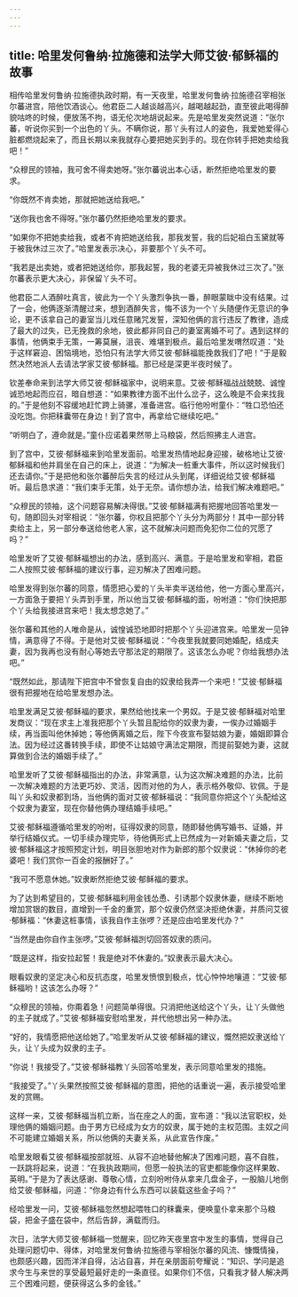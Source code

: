 ```yaml
---
---
---
```

title: 哈里发何鲁纳·拉施德和法学大师艾彼·郁稣福的故事
---




相传哈里发何鲁纳·拉施德执政时期，有一天夜里，哈里发何鲁纳·拉施德召宰相张尔蕃进宫，陪他饮酒谈心。他君臣二人越谈越高兴，越喝越起劲，直至彼此喝得醉貌咕咚的时候，便放荡不拘，语无伦次地胡说起来。先是哈里发突然说道：“张尔蕃，听说你买到一个出色的丫头。不瞒你说，那丫头有过人的姿色，我爱她爱得心脏都燃烧起来了，而且长期以来我就存心要把她买到手的。现在你转手把她卖给我吧！”

“众穆民的领袖，我可舍不得卖她呀。”张尔蕃说出本心话，断然拒绝哈里发的要求。

“你既然不肯卖她，那就把她送给我吧。”

“送你我也舍不得呀。”张尔蕃仍然拒绝哈里发的要求。

“如果你不把她卖给我，或者不肯把她送给我，那我发誓，我的后妃祖白玉黛就等于被我休过三次了。”哈里发表示决心，非要那个丫头不可。

“我若是出卖她，或者把她送给你，那我起誓，我的老婆无异被我休过三次了。”张尔蕃表示更大决心，非保留丫头不可。

他君臣二人酒醉吐真言，彼此为一个丫头激烈争执一番，醉眼蒙眬中没有结果。过了一会，他俩逐渐清醒过来，想到酒醉失言，悔不该为一个丫头随便作无意识的争论，更不该拿自己的妻室当儿戏任意赌咒发誓，深知他俩的言行违反了教律，造成了最大的过失，已无挽救的余地，彼此都非同自己的妻室离婚不可了。遇到这样的事情，他俩束手无策，一筹莫展，沮丧、难堪到极点。最后哈里发喟然叹道：“处于这样窘迫、困恼境地，恐怕只有法学大师艾彼·郁稣福能挽救我们了吧！”于是毅然决然地派人去请法学家艾彼·郁稣福。那已经是深更半夜时候了。

钦差奉命来到法学大师艾彼·郁稣福家中，说明来意。艾彼·郁稣福战战兢兢、诚惶诚恐地起而应召，暗自想道：“如果教律方面不出什么岔子，这么晚是不会来找我的。”于是他刻不容缓地赶忙跨上骑骡，准备进宫。临行他吩咐童仆：“牲口恐怕还没吃饱。你把秣囊带在身边！到了宫中，再拿给它继续吃吧。”

“听明白了，遵命就是。”童仆应诺着果然带上马粮袋，然后照拂主人进宫。

到了宫中，艾彼·郁稣福来到哈里发面前。哈里发热情地起身迎接，破格地让艾彼·郁稣福和他并肩坐在自己的床上，说道：“为解决一桩重大事件，所以这时候我们还去请你。”于是把他和张尔蕃醉后失言的经过从头到尾，详细说给艾彼·郁稣福听。最后恳求道：“我们束手无策，处于无奈。请你想办法，给我们解决难题吧。”

“众穆民的领袖，这个问题容易解决得很。”艾彼·郁稣福满有把握地回答哈里发一句，随即回头对宰相说：“张尔蕃，你权且把那个丫头分为两部分！其中一部分转卖给主上，另一部分奉送给他老人家，这不就解决问题而免犯你二位的咒愿了吗？”

哈里发听了艾彼·郁稣福想出的办法，感到高兴、满意。于是哈里发和宰相，君臣二人按照艾彼·郁稣福的建议行事，迎刃解决了困难问题。

哈里发得到张尔蕃的同意，情愿把心爱的丫头半卖半送给他，他一方面心里高兴，一方面急于要把丫头弄到手里，所以他当艾彼·郁稣福的面，吩咐道：“你们快把那个丫头给我接进宫来吧！我太想念她了。”

张尔蕃和其他的人唯命是从，诚惶诚恐地即时把那个丫头迎进宫来。哈里发一见钟情，满意得了不得。于是他对艾彼·郁稣福说：“今夜里我就要同她婚配，结成夫妻，因为我再也没有耐心等她去守那法定的期限了。这该怎么办呢？你给我想办法吧。”

“既然如此，那请陛下把宫中不曾恢复自由的奴隶给我弄一个来吧！”艾彼·郁稣福很有把握地在给哈里发想办法。

哈里发满足艾彼·郁稣福的要求，果然给他找来一个男奴。于是艾彼·郁稣福对哈里发商议：“现在求主上准我把那个丫头暂且配给你的奴隶为妻，一俟办过婚姻手续，再当面叫他休掉她；等他俩离婚之后，陛下今夜宣布娶姑娘为妻，婚姻即算合法。因为经过这番转换手续，即使不让姑娘守满法定期限，而提前娶她为妻，这就算做到合法的婚姻手续了。”

哈里发听了艾彼·郁稣福指出的办法，非常满意，认为这次解决难题的办法，比前一次解决难题的方法更巧妙、灵活，因而对他的为人，表示格外敬仰、钦佩。于是叫丫头和奴隶都到场，当他俩的面对艾彼·郁稣福说：“我同意你把这个丫头配给这个奴隶为妻室，现在你替他俩办理结婚手续吧。”

艾彼·郁稣福遵循哈里发的吩咐，征得奴隶的同意，随即替他俩写婚书、证婚，并举行结婚仪式。一切手续办理完毕，待他俩形式上已然成为一对新婚夫妻之后，艾彼·郁稣福这才按照预定计划，明目张胆地对作为新郎的那个奴隶说：“休掉你的老婆吧！我们赏你一百金的报酬好了。”

“我可不愿意休她。”奴隶断然拒绝艾彼·郁稣福的要求。

为了达到希望目的，艾彼·郁稣福利用金钱怂恿、引诱那个奴隶休妻，继续不断地增加赏银的数目，直增到一千金的重赏，那个奴隶仍然坚决拒绝休妻，并质问艾彼·郁稣福：“休妻这桩事情，该我自作主张啰？还是应由哈里发代办？”

“当然是由你自作主张啰。”艾彼·郁稣福剀切回答奴隶的质问。

“既是这样，指安拉起誓！我是绝对不休妻的。”奴隶表示最大决心。

眼看奴隶的坚定决心和反抗态度，哈里发愤恨到极点，忧心忡忡地嚷道：“艾彼·郁稣福哟！这该怎么办呀？”

“众穆民的领袖，你甭着急！问题简单得很。只消把他送给这个丫头，让丫头做他的主子就成了。”艾彼·郁稣福安慰哈里发，并代他想出另一种办法。

“好的，我情愿把他送给她了。”哈里发听从艾彼·郁稣福的建议，慨然把奴隶送给丫头，让丫头成为奴隶的主子。

“你说！我接受了。”艾彼·郁稣福教丫头回答哈里发，表示同意哈里发的措施。

“我接受了。”丫头果然按照艾彼·郁稣福的意图，把他的话重说一遍，表示接受哈里发的赏赐。

这样一来，艾彼·郁稣福当机立断，当在座之人的面，宣布道：“我以法官职权，处理他俩的婚姻问题。由于男方已经成为女方的奴隶，属于她的主权范围。主奴之间不可能建立婚姻关系，所以他俩的夫妻关系，从此宣告作废。”

哈里发眼看艾彼·郁稣福按部就班、从容不迫地替他解决了困难问题，喜不自胜，一跃跳将起来，说道：“在我执政期间，但愿一般执法的官吏都能像你这样果敢、英明。”于是为了表达感谢、尊敬心情，立刻吩咐侍从拿来几盘金子，一股脑儿地倒给艾彼·郁稣福，问道：“你身边有什么东西可以装载这些金子吗？”

经哈里发一问，艾彼·郁稣福忽然想起喂牲口的秣囊来，便唤童仆拿来那个马粮袋，把金子盛在袋中，然后告辞，满载而归。

次日，法学大师艾彼·郁稣福一觉醒来，回忆昨天夜里宫中发生的事情，觉得自己处理问题切中、得体，对哈里发何鲁纳·拉施德与宰相张尔蕃的风流、慷慨情操，也颇感兴趣，因而洋洋自得，沾沾自喜，并在亲朋面前夸耀说：“知识、学问是追求今生与来世的享受最短最好走的一条直径。如果你们不信，只看我才替人解决两三个困难问题，便获得这么多的金钱。”